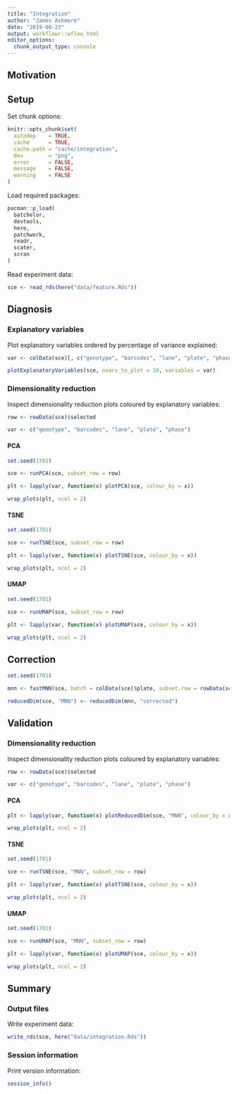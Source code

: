 ```yaml
---
title: "Integration"
author: "James Ashmore"
date: "2019-08-23"
output: workflowr::wflow_html
editor_options:
  chunk_output_type: console
---
```


## Motivation

## Setup

Set chunk options:

```r
knitr::opts_chunk$set(
  autodep    = TRUE,
  cache      = TRUE,
  cache.path = "cache/integration",
  dev        = "png",
  error      = FALSE,
  message    = FALSE,
  warning    = FALSE
)
```

Load required packages:

```r
pacman::p_load(
  batchelor,
  devtools,
  here,
  patchwork,
  readr,
  scater,
  scran
)
```

Read experiment data:

```r
sce <- read_rds(here("data/feature.Rds"))
```

## Diagnosis

### Explanatory variables

Plot explanatory variables ordered by percentage of variance explained:

```r
var <- colData(sce)[, c("genotype", "barcodes", "lane", "plate", "phase")]

plotExplanatoryVariables(sce, nvars_to_plot = 10, variables = var)
```

### Dimensionality reduction {.tabset}

Inspect dimensionality reduction plots coloured by explanatory variables:

```r
row <- rowData(sce)$selected

var <- c("genotype", "barcodes", "lane", "plate", "phase")
```

#### PCA

```r
set.seed(1701)

sce <- runPCA(sce, subset_row = row)

plt <- lapply(var, function(x) plotPCA(sce, colour_by = x))

wrap_plots(plt, ncol = 2)
```

#### TSNE

```r
set.seed(1701)

sce <- runTSNE(sce, subset_row = row)

plt <- lapply(var, function(x) plotTSNE(sce, colour_by = x))

wrap_plots(plt, ncol = 2)
```

#### UMAP

```r
set.seed(1701)

sce <- runUMAP(sce, subset_row = row)

plt <- lapply(var, function(x) plotUMAP(sce, colour_by = x))

wrap_plots(plt, ncol = 2)
```

## Correction

```r
set.seed(1701)

mnn <- fastMNN(sce, batch = colData(sce)$plate, subset.row = rowData(sce)$selected)

reducedDim(sce, "MNN") <- reducedDim(mnn, "corrected")
```

## Validation

### Dimensionality reduction {.tabset}

Inspect dimensionality reduction plots coloured by explanatory variables:

```r
row <- rowData(sce)$selected

var <- c("genotype", "barcodes", "lane", "plate", "phase")
```

#### PCA

```r
plt <- lapply(var, function(x) plotReducedDim(sce, "MNN", colour_by = x))

wrap_plots(plt, ncol = 2)
```

#### TSNE

```r
set.seed(1701)

sce <- runTSNE(sce, "MNN", subset_row = row)

plt <- lapply(var, function(x) plotTSNE(sce, colour_by = x))

wrap_plots(plt, ncol = 2)
```

#### UMAP

```r
set.seed(1701)

sce <- runUMAP(sce, "MNN", subset_row = row)

plt <- lapply(var, function(x) plotUMAP(sce, colour_by = x))

wrap_plots(plt, ncol = 2)
```

## Summary

### Output files

Write experiment data:

```r
write_rds(sce, here("data/integration.Rds"))
```

### Session information

Print version information:

```r
session_info()
```
